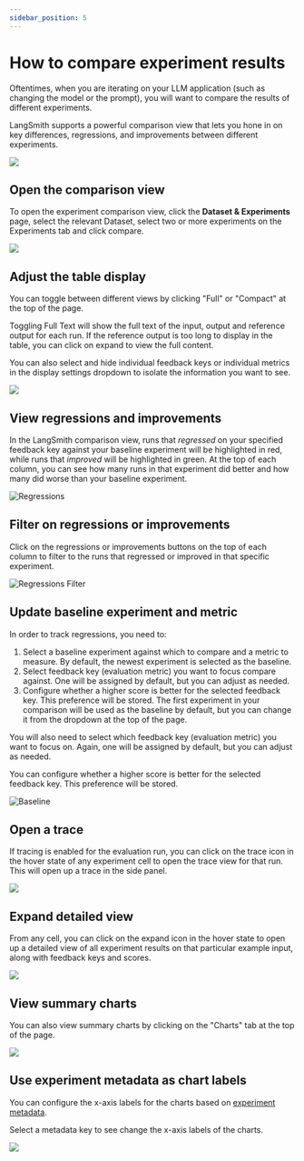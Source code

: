 ```yaml
---
sidebar_position: 5
---
```


# How to compare experiment results

Oftentimes, when you are iterating on your LLM application (such as changing the model or the prompt), you will want to compare the results of different experiments.

LangSmith supports a powerful comparison view that lets you hone in on key differences, regressions, and improvements between different experiments.

![](./static/compare.gif)

## Open the comparison view

To open the experiment comparison view, click the **Dataset & Experiments** page, select the relevant Dataset,  select two or more experiments on the Experiments tab and click compare.

![](./static/compare_select.png)

## Adjust the table display

You can toggle between different views by clicking "Full" or "Compact" at the top of the page.

Toggling Full Text will show the full text of the input, output and reference output for each run. If the reference output is too long to display in the table, you can click on expand to view the full content.

You can also select and hide individual feedback keys or individual metrics in the display settings dropdown to isolate the information you want to see.

![](./static/toggle_views.gif)

## View regressions and improvements

In the LangSmith comparison view, runs that _regressed_ on your specified feedback key against your baseline experiment will be highlighted in red, while runs that _improved_
will be highlighted in green. At the top of each column, you can see how many runs in that experiment did better and how many did worse than your baseline experiment.

![Regressions](./static/regression_view.png)

## Filter on regressions or improvements

Click on the regressions or improvements buttons on the top of each column to filter to the runs that regressed or improved in that specific experiment.

![Regressions Filter](./static/filter_to_regressions.png)

## Update baseline experiment and metric

In order to track regressions, you need to:
1. Select a baseline experiment against which to compare and a metric to measure. By default, the newest experiment is selected as the baseline. 
2. Select feedback key (evaluation metric) you want to focus compare against. One will be assigned by default, but you can adjust as needed.
3. Configure whether a higher score is better for the selected feedback key. This preference will be stored.
The first experiment in your comparison will be used as the baseline by default, but you can change it from the dropdown at the top of the page.

You will also need to select which feedback key (evaluation metric) you want to focus on.
Again, one will be assigned by default, but you can adjust as needed.

You can configure whether a higher score is better for the selected feedback key. This preference will be stored.

![Baseline](./static/select_baseline.png)

## Open a trace

If tracing is enabled for the evaluation run, you can click on the trace icon in the hover state of any experiment cell to open the trace view for that run. This will open up a trace in the side panel.

![](./static/open_source_trace.png)

## Expand detailed view

From any cell, you can click on the expand icon in the hover state to open up a detailed view of all experiment results on that particular example input, along with feedback keys and scores.

![](./static/expanded_view.png)

## View summary charts

You can also view summary charts by clicking on the "Charts" tab at the top of the page.

![](./static/charts_tab.png)

## Use experiment metadata as chart labels

You can configure the x-axis labels for the charts based on [experiment metadata](./filter_experiments_ui#background-add-metadata-to-your-experiments).

Select a metadata key to see change the x-axis labels of the charts.

![](./static/metadata_in_charts.png)
